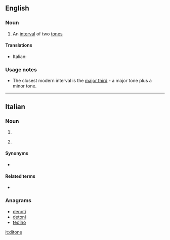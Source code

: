 ==English==

===Noun===
{{en-noun}}

# {{label|en|obsolete|music}} An [[interval]] of two [[tone]]s

====Translations====
{{trans-top|ditone}}
* Italian: {{t|it|ditono|m}}
{{trans-mid}}
{{trans-bottom}}

===Usage notes===
* The closest modern interval is the [[major third]] - a major tone plus a minor tone.

----

==Italian==

===Noun===
{{it-noun|m}}

# {{l|en|[[big]] [[finger]]}}
# {{label|it|familiar}} {{l|en|[[big toe]], [[hallux]]}}

====Synonyms====
* {{sense|big toe}} {{l|it|alluce}}

====Related terms====
* {{l|it|dito}}

===Anagrams===
* [[denoti#Italian|denoti]]
* [[detoni#Italian|detoni]]
* [[tedino#Italian|tedino]]

[[it:ditone]]